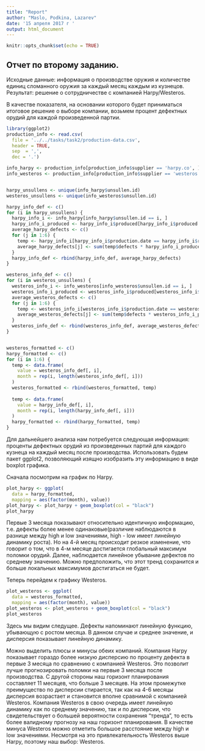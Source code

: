 ```yaml
---
title: "Report"
author: "Maslo, Podkina, Lazarev"
date: '15 апреля 2017 г '
output: html_document
---
```


```r
knitr::opts_chunk$set(echo = TRUE)
```

## Отчет по второму заданию.

Исходные данные: информация о производстве оружия и количестве единиц сломанного оружия за каждый месяц каждым из кузнецов.
Результат: решение о сотрудничестве с компанией Harpy/Westeros.


В качестве показателя, на основании которого будет приниматься итоговое решение о выборе компании, возьмем процент дефектных
орудий для каждой произведенной партии. 
```r
library(ggplot2)
production_info <- read.csv(
  file = '../../tasks/task2/production-data.csv',
  header = TRUE,
  sep  = ',',
  dec = '.')

info_harpy <- production_info[production_info$supplier == 'harpy.co', ]
info_westeros <- production_info[production_info$supplier == 'westeros.inc', ]


harpy_unsullens <- unique(info_harpy$unsullen.id)
westeros_unsullens <- unique(info_westeros$unsullen.id)

harpy_info_def <- c()
for (i in harpy_unsullens) {
  harpy_info_i <- info_harpy[info_harpy$unsullen.id == i, ]
  harpy_info_i_produced <- harpy_info_i$produced[harpy_info_i$produced != 0]
  average_harpy_defects <- c()
  for (j in 1:6) {
    temp <- harpy_info_i[harpy_info_i$production.date == harpy_info_i$report.date - j, ]
    average_harpy_defects[j] <- sum(temp$defects * harpy_info_i_produced[1:(7-j)]) / sum(harpy_info_i_produced[1:(7-j)])
  }
  harpy_info_def <- rbind(harpy_info_def, average_harpy_defects)
}

westeros_info_def <- c()
for (i in westeros_unsullens) {
  westeros_info_i <- info_westeros[info_westeros$unsullen.id == i, ]
  westeros_info_i_produced <- westeros_info_i$produced[westeros_info_i$produced != 0]
  average_westeros_defects <- c()
  for (j in 1:6) {
    temp <- westeros_info_i[westeros_info_i$production.date == westeros_info_i$report.date - j, ]
    average_westeros_defects[j] <- sum(temp$defects * westeros_info_i_produced[1:(7-j)]) / sum(westeros_info_i_produced[1:(7-j)])
  }
  westeros_info_def <- rbind(westeros_info_def, average_westeros_defects)
}


westeros_formatted <- c()
harpy_formatted <- c()
for (i in 1:6) {
  temp <- data.frame(
    value = westeros_info_def[, i],
    month = rep(i, length(westeros_info_def[, i]))
  )
  westeros_formatted <- rbind(westeros_formatted, temp)
  
  temp <- data.frame(
    value = harpy_info_def[, i],
    month = rep(i, length(harpy_info_def[, i]))
  )
  harpy_formatted <- rbind(harpy_formatted, temp)
}
```

Для дальнейшего анализа нам потребуется следующая информация: проценты дефектных орудий из произведенных партий для каждого кузнеца
на каждый месяц после производства. Использовать будем пакет ggplot2, позволяющий изящно изобразить эту информацию в виде
boxplot графика. 

Cначала посмотрим на график по Harpy.

```r
plot_harpy <- ggplot(
  data = harpy_formatted, 
  mapping = aes(factor(month), value))
plot_harpy <- plot_harpy + geom_boxplot(col = "black") 
plot_harpy
```

Первые 3 месяца показывают относительно идентичную информацию, т.е. дефекты более менее одинаковые(различие наблюдаются в разнице между high и low значениями, high - low имеет линейную динамику роста). Но на 4-й месяц происходит
резкое изменение, что говорит о том, что в 4-м месяце достигается глобальный максимум поломки орудий. Далее, наблюдается линейное убывание дефектов по среднему значению. Можно предположить, что этот тренд сохранится и больше локальных максимумов достигаться не будет.


Теперь перейдем к графику Westeros.

```r
plot_westeros <- ggplot(
  data = westeros_formatted, 
  mapping = aes(factor(month), value))
plot_westeros <- plot_westeros + geom_boxplot(col = "black") 
plot_westeros
```

Здесь мы видим следущее. Дефекты напоминают линейную функцию, убывающую с ростом месяца. В данном случае и среднее значение, и дисперсия показывает линейную динамику. 

Можно выделить плюсы и минусы обеих компаний. 
Компания Harpy показывает гораздо более низкую дисперсию по проценту дефекта в первые 3 месяца по сравнению с компанией Westeros.
Это позволит лучше прогнозировать поломки на первые 3 месяца после производства. С другой стороны наш горизонт планирования составляет 11 месяцев, что больше 3 месяцев. На этом промежутке преимущество по дисперсии стирается, так как на 4-6 месяцы дисперсия возрастает и становится вполне сравнимой с компанией Westeros. Компания Westeros в свою очередь имеет линейную динамику
как по среднему значению, так и по дисперсии, что свидетельствует о большей вероятности сохранения "тренда", то есть более валидному прогнозу на наш горизонт планирования. В качестве минуса Westeros можно отметить большое расстояние между high и low значениями. Несмотря на это привлекательность Westeros выше Harpy, поэтому наш выбор: Westeros.
